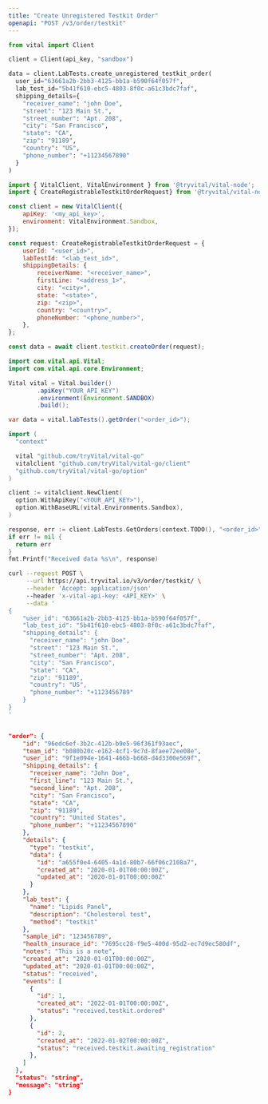 ```yaml
---
title: "Create Unregistered Testkit Order"
openapi: "POST /v3/order/testkit"
---
```



<PatientNameValidation />

<RequestExample>

```python Python
from vital import Client

client = Client(api_key, "sandbox")

data = client.LabTests.create_unregistered_testkit_order(
  user_id="63661a2b-2bb3-4125-bb1a-b590f64f057f",
  lab_test_id="5b41f610-ebc5-4803-8f0c-a61c3bdc7faf",
  shipping_details={
    "receiver_name": "john Doe",
    "street": "123 Main St.",
    "street_number": "Apt. 208",
    "city": "San Francisco",
    "state": "CA",
    "zip": "91189",
    "country": "US",
    "phone_number": "+11234567890"
  }
)
```

```javascript Node
import { VitalClient, VitalEnvironment } from '@tryvital/vital-node';
import { CreateRegistrableTestkitOrderRequest} from '@tryvital/vital-node/api/resources/testkit';

const client = new VitalClient({
    apiKey: '<my_api_key>',
    environment: VitalEnvironment.Sandbox,
});

const request: CreateRegistrableTestkitOrderRequest = {
    userId: "<user_id>",
    labTestId: "<lab_test_id>",
    shippingDetails: {
        receiverName: "<receiver_name>",
        firstLine: "<address_1>",
        city: "<city>",
        state: "<state>",
        zip: "<zip>",
        country: "<country>",
        phoneNumber: "<phone_number>",
    },
};

const data = await client.testkit.createOrder(request);
```

```java Java
import com.vital.api.Vital;
import com.vital.api.core.Environment;

Vital vital = Vital.builder()
        .apiKey("YOUR_API_KEY")
        .environment(Environment.SANDBOX)
        .build();

var data = vital.labTests().getOrder("<order_id>");
```

```go Go
import (
  "context"

  vital "github.com/tryVital/vital-go"
  vitalclient "github.com/tryVital/vital-go/client"
  "github.com/tryVital/vital-go/option"
)

client := vitalclient.NewClient(
  option.WithApiKey("<YOUR_API_KEY>"),
  option.WithBaseURL(vital.Environments.Sandbox),
)

response, err := client.LabTests.GetOrders(context.TODO(), "<order_id>")
if err != nil {
  return err
}
fmt.Printf("Received data %s\n", response)
```

```bash cURL
curl --request POST \
     --url https://api.tryvital.io/v3/order/testkit/ \
     --header 'Accept: application/json'
     --header 'x-vital-api-key: <API_KEY>' \
     --data '
{
    "user_id": "63661a2b-2bb3-4125-bb1a-b590f64f057f",
    "lab_test_id": "5b41f610-ebc5-4803-8f0c-a61c3bdc7faf",
    "shipping_details": {
      "receiver_name": "john Doe",
      "street": "123 Main St.",
      "street_number": "Apt. 208",
      "city": "San Francisco",
      "state": "CA",
      "zip": "91189",
      "country": "US",
      "phone_number": "+1123456789"
    }
}
'
```


</RequestExample>

<ResponseExample>

```json Response

"order": {
    "id": "96edc6ef-3b2c-412b-b9e5-96f361f93aec",
    "team_id": "b080b20c-e162-4cf1-9c7d-8faee72ee08e",
    "user_id": "9f1e094e-1641-466b-b668-d4d3300e569f",
    "shipping_details": {
      "receiver_name": "John Doe",
      "first_line": "123 Main St.",
      "second_line": "Apt. 208",
      "city": "San Francisco",
      "state": "CA",
      "zip": "91189",
      "country": "United States",
      "phone_number": "+11234567890"
    },
    "details": {
      "type": "testkit",
      "data": {
        "id": "a655f0e4-6405-4a1d-80b7-66f06c2108a7",
        "created_at": "2020-01-01T00:00:00Z",
        "updated_at": "2020-01-01T00:00:00Z"
      }
    },
    "lab_test": {
      "name": "Lipids Panel",
      "description": "Cholesterol test",
      "method": "testkit"
    },
    "sample_id": "123456789",
    "health_insurace_id": "7695cc28-f9e5-400d-95d2-ec7d9ec580df",
    "notes": "This is a note",
    "created_at": "2020-01-01T00:00:00Z",
    "updated_at": "2020-01-01T00:00:00Z",
    "status": "received",
    "events": [
      {
        "id": 1,
        "created_at": "2022-01-01T00:00:00Z",
        "status": "received.testkit.ordered"
      },
      {
        "id": 2,
        "created_at": "2022-01-02T00:00:00Z",
        "status": "received.testkit.awaiting_registration"
      },
    ]
  },
  "status": "string",
  "message": "string"
}
```

</ResponseExample>

